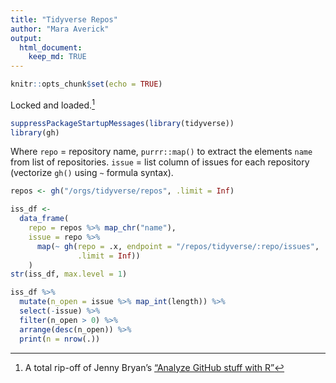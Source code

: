 ```yaml
---
title: "Tidyverse Repos"
author: "Mara Averick"
output:
  html_document:
    keep_md: TRUE
---
```


```r
knitr::opts_chunk$set(echo = TRUE)
```

Locked and loaded.[^1]

```r
suppressPackageStartupMessages(library(tidyverse))
library(gh)
```

Where `repo` = repository name, `purrr::map()` to extract the elements `name` from list of repositories. `issue` = list column of issues for each repository (vectorize `gh()` using `~` formula syntax).

```r
repos <- gh("/orgs/tidyverse/repos", .limit = Inf)
```

```r
iss_df <-
  data_frame(
    repo = repos %>% map_chr("name"),
    issue = repo %>%
      map(~ gh(repo = .x, endpoint = "/repos/tidyverse/:repo/issues",
               .limit = Inf))
    )
str(iss_df, max.level = 1)
```

```r
iss_df %>%
  mutate(n_open = issue %>% map_int(length)) %>%
  select(-issue) %>%
  filter(n_open > 0) %>%
  arrange(desc(n_open)) %>%
  print(n = nrow(.))
```


[^1]: A total rip-off of Jenny Bryan's ["Analyze GitHub stuff with R"](https://github.com/jennybc/analyze-github-stuff-with-r)
